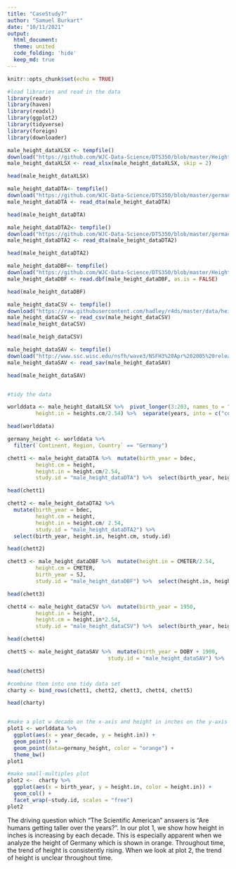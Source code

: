 ```yaml
---
title: "CaseStudy7"
author: "Samuel Burkart"
date: "10/11/2021"
output: 
  html_document:
  theme: united
  code_folding: 'hide'
  keep_md: true
---
```


```r
knitr::opts_chunk$set(echo = TRUE)
```

```r
#load libraries and read in the data
library(readr)
library(haven)
library(readxl)
library(ggplot2)
library(tidyverse)
library(foreign)
library(downloader)

male_height_dataXLSX <- tempfile()
download("https://github.com/WJC-Data-Science/DTS350/blob/master/Height.xlsx?raw=true", male_height_dataXLSX, mode = "wb")
male_height_dataXLSX <- read_xlsx(male_height_dataXLSX, skip = 2)

head(male_height_dataXLSX)

male_height_dataDTA<- tempfile()
download("https://github.com/WJC-Data-Science/DTS350/blob/master/germanconscr.dta?raw=true", male_height_dataDTA, mode = "wb")
male_height_dataDTA <- read_dta(male_height_dataDTA)

head(male_height_dataDTA)

male_height_dataDTA2<- tempfile()
download("https://github.com/WJC-Data-Science/DTS350/blob/master/germanprison.dta?raw=true", male_height_dataDTA2, mode = "wb")
male_height_dataDTA2 <- read_dta(male_height_dataDTA2)

head(male_height_dataDTA2)

male_height_dataDBF<- tempfile()
download("https://github.com/WJC-Data-Science/DTS350/blob/master/Heights_south-east/B6090.DBF?raw=true", male_height_dataDBF, mode = "wb")
male_height_dataDBF <- read.dbf(male_height_dataDBF, as.is = FALSE)

head(male_height_dataDBF)

male_height_dataCSV <- tempfile()
download("https://raw.githubusercontent.com/hadley/r4ds/master/data/heights.csv", male_height_dataCSV, mode = "wb")
male_height_dataCSV <- read_csv(male_height_dataCSV)
head(male_height_dataCSV)

head(male_heigh_dataCSV)

male_height_dataSAV <- tempfile()
download("http://www.ssc.wisc.edu/nsfh/wave3/NSFH3%20Apr%202005%20release/main05022005.sav", male_height_dataSAV, mode = "wb")
male_height_dataSAV <- read_sav(male_height_dataSAV)

head(male_height_dataSAV)


#tidy the data

worlddata <- male_height_dataXLSX %>%  pivot_longer(3:203, names_to = "years", values_to = "heights.cm", values_drop_na = TRUE) %>%  mutate(year_decade = years, 
         height.in = heights.cm/2.54) %>%  separate(years, into = c("century", "decade"), sep = -2) %>%  separate(decade, into = c("decade", "year"), sep = -1)

head(worlddata)

germany_height <- worlddata %>% 
  filter(`Continent, Region, Country` == "Germany")

chett1 <- male_height_dataDTA %>%  mutate(birth_year = bdec, 
         height.cm = height, 
         height.in = height.cm/2.54, 
         study.id = "male_height_dataDTA") %>%  select(birth_year, height.cm, height.in, study.id)

head(chett1)

chett2 <- male_height_dataDTA2 %>%
  mutate(birth_year = bdec,
         height.cm = height,
         height.in = height.cm/ 2.54,
         study.id = "male_height_dataDTA2") %>%
  select(birth_year, height.in, height.cm, study.id)

head(chett2)

chett3 <- male_height_dataDBF %>%  mutate(height.in = CMETER/2.54,
         height.cm = CMETER,
         birth_year = SJ,
         study.id = "male_height_dataDBF") %>%  select(height.in, height.cm, birth_year, study.id)

head(chett3)

chett4 <- male_height_dataCSV %>%  mutate(birth_year = 1950,
         height.in = height,
         height.cm = height.in*2.54,
         study.id = "male_height_dataCSV") %>%  select(birth_year, height.cm, height.in, study.id)

head(chett4)

chett5 <- male_height_dataSAV %>%  mutate(birth_year = DOBY + 1900, 
                                study.id = "male_height_dataSAV") %>%  select(birth_year, study.id)

head(chett5)

#combine them into one tidy data set
charty <- bind_rows(chett1, chett2, chett3, chett4, chett5)

head(charty)


#make a plot w decade on the x-axis and height in inches on the y-axis
plot1 <- worlddata %>% 
  ggplot(aes(x = year_decade, y = height.in)) +
  geom_point() +
  geom_point(data=germany_height, color = "orange") +
  theme_bw() 
plot1

#make small-multiples plot
plot2 <-  charty %>%
  ggplot(aes(x = birth_year, y = height.in, color = height.in)) +
  geom_col() +
  facet_wrap(~study.id, scales = "free") 
plot2
```
The driving question which "The Scientific American" answers is "Are humans getting taller over the years?". In our plot 1, we show how height in inches is increasing by each decade. This is especially apparent when we analyze the height of Germany which is shown in orange. Throughout time, the trend of height is consistently rising. When we look at plot 2, the trend of height is unclear throughout time. 


